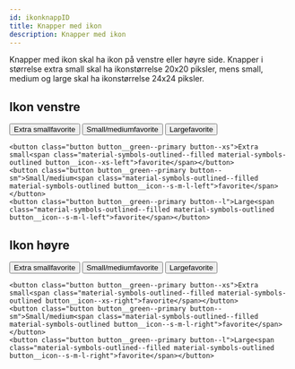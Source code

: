 ```yaml
---
id: ikonknappID
title: Knapper med ikon
description: Knapper med ikon
---
```


Knapper med ikon skal ha ikon på venstre eller høyre side. Knapper i størrelse extra small skal ha ikonstørrelse 20x20 piksler, mens small, medium og large skal ha ikonstørrelse 24x24 piksler.


## Ikon venstre

<div>
    <button class="button button__green--primary button--xs">Extra small<span class="material-symbols-outlined material-symbols-outlined--filled button__icon--xs-left">favorite</span></button>
    <button class="button button__green--primary button--sm">Small/medium<span class="material-symbols-outlined--filled material-symbols-outlined button__icon--s-m-l-left">favorite</span></button>
    <button class="button button__green--primary button--l">Large<span class="material-symbols-outlined--filled material-symbols-outlined button__icon--s-m-l-left">favorite</span></button> 
</div>       

```markup
<button class="button button__green--primary button--xs">Extra small<span class="material-symbols-outlined--filled material-symbols-outlined button__icon--xs-left">favorite</span></button>
<button class="button button__green--primary button--sm">Small/medium<span class="material-symbols-outlined--filled material-symbols-outlined button__icon--s-m-l-left">favorite</span></button>
<button class="button button__green--primary button--l">Large<span class="material-symbols-outlined--filled material-symbols-outlined button__icon--s-m-l-left">favorite</span></button>
```


## Ikon høyre

<div>
    <button class="button button__green--primary button--xs">Extra small<span class="material-symbols-outlined--filled material-symbols-outlined button__icon--xs-right">favorite</span></button> 
    <button class="button button__green--primary button--sm">Small/medium<span class="material-symbols-outlined--filled material-symbols-outlined button__icon--s-m-l-right">favorite</span></button>
    <button class="button button__green--primary button--l">Large<span class="material-symbols-outlined--filled material-symbols-outlined button__icon--s-m-l-right">favorite</span></button>
</div>       

```markup
<button class="button button__green--primary button--xs">Extra small<span class="material-symbols-outlined--filled material-symbols-outlined button__icon--xs-right">favorite</span></button>
<button class="button button__green--primary button--sm">Small/medium<span class="material-symbols-outlined--filled material-symbols-outlined button__icon--s-m-l-right">favorite</span></button>
<button class="button button__green--primary button--l">Large<span class="material-symbols-outlined--filled material-symbols-outlined button__icon--s-m-l-right">favorite</span></button>
```

